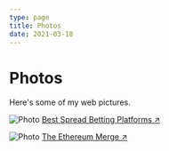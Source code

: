 ```yaml
---
type: page
title: Photos
date: 2021-03-18
---
```


# Photos

Here's some of my web pictures.

<Image
  src="https://fxbrokerreviews.org/wp-content/uploads/2022/09/The-best-spread-betting-trading-platforms-UK-2022-1024x625.webp"
  alt="Photo"
  width={1125}
  height={750}
  priority
  className="next-image"       
/>
[Best Spread Betting Platforms ↗ ](https://fxbrokerreviews.org/blog/best-spread-betting-platforms/)

<Image
  src="https://fxbrokerreviews.org/wp-content/uploads/2022/09/the-ethereum-merge.webp"
  alt="Photo"
  width={1125}
  height={750}
  priority
  className="next-image"       
/>
[The Ethereum Merge ↗ ](https://fxbrokerreviews.org/blog/ethereum-blockchain-merge-upgrade/)
